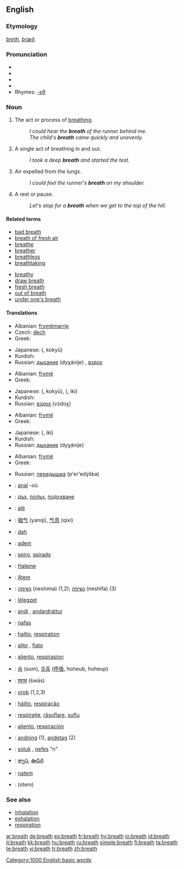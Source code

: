{{wikipedia|breath (disambiguation)}}
==English==

{{rank|sorry|share|working|988|breath|camp|prove|engaged}}

===Etymology===
{{ME.}} ''[[breth]]'', {{OE.}} ''[[bræð]]''.

===Pronunciation===
* {{AHD|brĕth}}
* {{IPA|/breθ/}}
* {{SAMPA|/breT/}}
*{{audio|en-us-breath.ogg|Audio (US)}}
* Rhymes: [[Rhymes:English:-ɛθ|-ɛθ]]

===Noun===
{{en-noun|s|-}}
{{wikipedia}}
# {{uncountable}} The act or process of [[breathe|breathing]].
#: ''I could hear the '''breath''' of the runner behind me.''
#: ''The child's '''breath''' came quickly and unevenly.''
# {{countable}} A single act of breathing in and out.
#: ''I took a deep '''breath''' and started the test.''
# {{uncountable}} Air expelled from the lungs.
#: ''I could feel the runner's '''breath''' on my shoulder.''
# {{countable}} A rest or pause.
#: ''Let's stop for a '''breath''' when we get to the top of the hill.''

====Related terms====
{{top2}}
*[[bad breath]]
*[[breath of fresh air]]
*[[breathe]]
*[[breather]]
*[[breathless]]
*[[breathtaking]]
{{mid2}}
*[[breathy]]
*[[draw breath]]
*[[fresh breath]]
*[[out of breath]]
*[[under one's breath]]
{{bottom2}}

====Translations====
{{trans-top|act or process of breathing}}
*Albanian: [[frymëmarrje]]
*Czech: [[dech]] {{m}}
*Greek: {{t|el|αναπνοή|f|tr=anapnoí|sc=Grek}}
{{trans-mid}}
*Japanese: {{Jpan|[[呼吸]]}} ({{Jpan|[[こきゅう]]}}, kokyū)
*Kurdish: {{KUchar|[[هه‌ناسه‌]]}}
*Russian: [[дыхание]] (dyχánije) {{n}}, [[вздох]]
{{trans-bottom}}

{{trans-top|A single act of breathing in and out}}
*Albanian: [[frymë]]
*Greek: {{t|el|αναπνοή|f|tr=anapnoí|sc=Grek}}
{{trans-mid}}
*Japanese: {{Jpan|[[呼吸]]}} ({{Jpan|[[こきゅう]]}}, kokyū), {{Jpan|[[息]]}} ({{Jpan|[[いき]]}}, iki)
*Kurdish: {{KUchar|[[هه‌ناسه‌]]}}
*Russian: [[вздох]] (vzdoχ) {{m}}
{{trans-bottom}}

{{trans-top|Air expelled from the lungs}}
*Albanian: [[frymë]]
*Greek: {{t|el|ανάσα|f|tr=anása|sc=Grek}}
{{trans-mid}}
*Japanese: {{Jpan|[[息]]}} ({{Jpan|[[いき]]}}, iki)
*Kurdish: {{KUchar|[[هه‌ناسه‌]]}}
*Russian: [[дыхание]] (dyχánije) {{n}}
{{trans-bottom}}

{{trans-top|A rest or pause}}
*Albanian: [[frymë]]
*Greek: {{t|el|ανάσα|f|tr=anása|sc=Grek}}
{{trans-mid}}
*Russian: [[передышка]] (p'er'edýška) {{f}}
{{trans-bottom}}

{{checktrans-top}}
*{{ttbc|Breton}}: [[anal]] {{f}} -où
*{{ttbc|Bulgarian}}: [[дъх]], [[полъх]], [[подухване]]
*{{ttbc|Catalan}}: [[alè]] {{m}}
*{{ttbc|Chinese}}: [[咽气]] (yanqi), [[气息]] (qixi)
*{{ttbc|Croatian}}: [[dah]] {{m}}
*{{ttbc|Dutch}}: [[adem]] {{m}}
*{{ttbc|Esperanto}}: [[spiro]], [[spirado]]
*{{ttbc|French}}: [[Haleine]]
*{{ttbc|German}}: [[Atem]] {{m}}
*{{ttbc|Hebrew}}: [[נשימה]] (neshima) {{f}} (1,2); [[נשיפה]] (neshifa) {{f}} (3)
*{{ttbc|Hungarian}}: [[lélegzet]]
*{{ttbc|Icelandic}}: [[andi]] {{m}}, [[andardráttur]] {{m}}
*{{ttbc|Indonesian}}: [[nafas]]
*{{ttbc|Interlingua}}: [[halito]], [[respiration]]
*{{ttbc|Italian}}: [[alito]] {{m}}, [[fiato]] {{m}}
{{trans-mid}}
*{{ttbc|Judeo-Spanish}}: [[aliento]], [[respirasion]]
*{{ttbc|Korean}}: [[숨]] (sum), [[호흡]] ([[呼吸]], hoheub, hoheup) 
*{{ttbc|Marathi}}: [[श्वास]] (šwās)
*{{ttbc|Old English}}: [[oroþ]] {{n}} (1,2,3)
*{{ttbc|Portuguese}}: [[hálito]], [[respiração]]
*{{ttbc|Romanian}}: [[respiraţie]], [[răsuflare]], [[suflu]] 
*{{ttbc|Spanish}}: [[aliento]], [[respiración]]
*{{ttbc|Swedish}}: [[andning]] (1), [[andetag]] (2)
*{{ttbc|Turkish}}: [[soluk]] , [[nefes]] "n" 
*{{ttbc|Telugu}}: [[శ్వాస]], [[ఊపిరి]]
*{{ttbc|Volapük}}: [[natem]]
*{{ttbc|Yiddish}}: (otem)
{{trans-bottom}}

===See also===
*[[inhalation]]
*[[exhalation]]
*[[respiration]]

[[Category:1000 English basic words]]

[[ar:breath]]
[[de:breath]]
[[es:breath]]
[[fr:breath]]
[[hy:breath]]
[[io:breath]]
[[id:breath]]
[[it:breath]]
[[kk:breath]]
[[hu:breath]]
[[ru:breath]]
[[simple:breath]]
[[fi:breath]]
[[ta:breath]]
[[te:breath]]
[[vi:breath]]
[[tr:breath]]
[[zh:breath]]